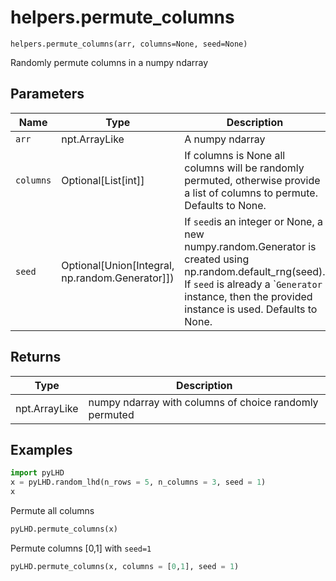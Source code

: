 # helpers.permute_columns { #pyLHD.helpers.permute_columns }

`helpers.permute_columns(arr, columns=None, seed=None)`

Randomly permute columns in a numpy ndarray

## Parameters

| Name      | Type                                                | Description                                                                                                                                                                                                     | Default    |
|-----------|-----------------------------------------------------|-----------------------------------------------------------------------------------------------------------------------------------------------------------------------------------------------------------------|------------|
| `arr`     | npt.ArrayLike                                       | A numpy ndarray                                                                                                                                                                                                 | _required_ |
| `columns` | Optional\[List\[int\]\]                             | If columns is None all columns will be randomly permuted, otherwise provide a list of columns to permute. Defaults to None.                                                                                     | `None`     |
| `seed`    | Optional\[Union\[Integral, np.random.Generator\]\]) | If `seed`is an integer or None, a new numpy.random.Generator is created using np.random.default_rng(seed).  If `seed` is already a ``Generator` instance, then the provided instance is used. Defaults to None. | `None`     |

## Returns

| Type          | Description                                            |
|---------------|--------------------------------------------------------|
| npt.ArrayLike | numpy ndarray with columns of choice randomly permuted |

## Examples



```python
import pyLHD
x = pyLHD.random_lhd(n_rows = 5, n_columns = 3, seed = 1)
x
```
Permute all columns
```python
pyLHD.permute_columns(x)
```
Permute columns [0,1] with `seed=1`
```python
pyLHD.permute_columns(x, columns = [0,1], seed = 1)
```